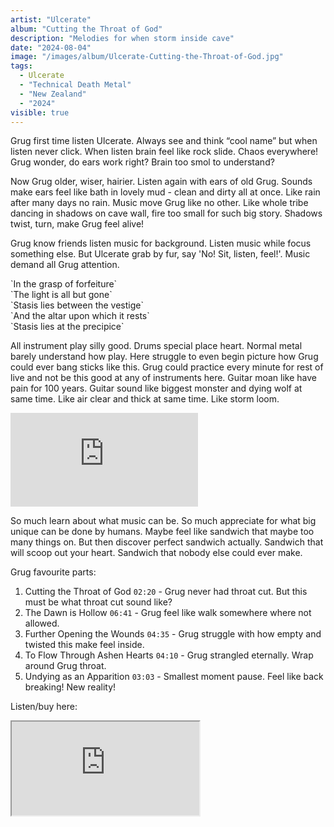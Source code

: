 ```yaml
---
artist: "Ulcerate"
album: "Cutting the Throat of God"
description: "Melodies for when storm inside cave"
date: "2024-08-04"
image: "/images/album/Ulcerate-Cutting-the-Throat-of-God.jpg"
tags:
  - Ulcerate
  - "Technical Death Metal"
  - "New Zealand"
  - "2024"
visible: true
---
```


Grug first time listen Ulcerate. Always see and think “cool name” but when listen never click. When listen brain feel like rock slide. Chaos everywhere! Grug wonder, do ears work right? Brain too smol to understand?

Now Grug older, wiser, hairier. Listen again with ears of old Grug. Sounds make ears feel like bath in lovely mud - clean and dirty all at once. Like rain after many days no rain. Music move Grug like no other. Like whole tribe dancing in shadows on cave wall, fire too small for such big story. Shadows twist, turn, make Grug feel alive!

Grug know friends listen music for background. Listen music while focus something else. But Ulcerate grab by fur, say 'No! Sit, listen, feel!'. Music demand all Grug attention.

<div className="text-center">
  `In the grasp of forfeiture` <br />
  `The light is all but gone` <br />
  `Stasis lies between the vestige` <br />
  `And the altar upon which it rests` <br />
  `Stasis lies at the precipice`
</div>

All instrument play silly good. Drums special place heart. Normal metal barely understand how play. Here struggle to even begin picture how Grug could ever bang sticks like this. Grug could practice every minute for rest of live and not be this good at any of instruments here. Guitar moan like have pain for 100 years. Guitar sound like biggest monster and dying wolf at same time. Like air clear and thick at same time. Like storm loom.

<div class="embed-container">
  <iframe
    class="embed-video"
    src="https://www.youtube-nocookie.com/embed/l31Xj44vJEA?si=IpoovwHVkW5y-plW&amp"
    frameborder="0"
    allow="accelerometer; autoplay; clipboard-write; encrypted-media; gyroscope; picture-in-picture; web-share"
    allowfullscreen></iframe>
</div>

So much learn about what music can be. So much appreciate for what big unique can be done by humans. Maybe feel like sandwich that maybe too many things on. But then discover perfect sandwich actually. Sandwich that will scoop out your heart. Sandwich that nobody else could ever make.

Grug favourite parts:

1. Cutting the Throat of God `02:20` - Grug never had throat cut. But this must be what throat cut sound like?
1. The Dawn is Hollow `06:41` - Grug feel like walk somewhere where not allowed.
1. Further Opening the Wounds `04:35` - Grug struggle with how empty and twisted this make feel inside.
1. To Flow Through Ashen Hearts `04:10` - Grug strangled eternally. Wrap around Grug throat.
1. Undying as an Apparition `03:03` - Smallest moment pause. Feel like back breaking! New reality!

Listen/buy here:

<iframe
  style={{ border: "0", width: "350px", height: "690px" }}
  src="https://bandcamp.com/EmbeddedPlayer/album=2362658314/size=large/bgcol=333333/linkcol=ffffff/transparent=true/"
  seamless>
  <a href="https://ulcerate.bandcamp.com/album/cutting-the-throat-of-god">
    Cutting the Throat of God by Ulcerate
  </a>
</iframe>
